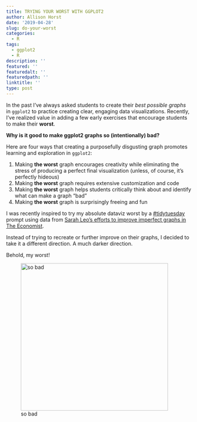 ```yaml
---
title: TRYING YOUR WORST WITH GGPLOT2
author: Allison Horst
date: '2019-04-28'
slug: do-your-worst
categories:
  - R
tags:
  - ggplot2
  - R
description: ''
featured: ''
featuredalt: ''
featuredpath: ''
linktitle: ''
type: post
---
```


In the past I've always asked students to create their *best possible graphs* in `ggplot2` to practice creating clear, engaging data visualizations. Recently, I've realized value in adding a few early exercises that encourage students to make their **worst**.

**Why is it good to make ggplot2 graphs so (intentionally) bad?**

Here are four ways that creating a purposefully disgusting graph promotes learning and exploration in `ggplot2`: 

1. Making **the worst** graph encourages creativity while eliminating the stress of producing a perfect final visualization (unless, of course, it's perfectly hideous)
2. Making **the worst** graph requires extensive customization and code
3. Making **the worst** graph helps students critically think about and identify what can make a graph "bad"
4. Making **the worst** graph is surprisingly freeing and fun

I was recently inspired to try my absolute dataviz worst by a [#tidytuesday](https://github.com/rfordatascience/tidytuesday) prompt using data from [Sarah Leo's efforts to improve imperfect graphs in The Economist](https://medium.economist.com/mistakes-weve-drawn-a-few-8cdd8a42d368). 

Instead of trying to recreate or further improve on their graphs, I decided to take it a different direction. A much darker direction. 

Behold, my worst!

![so bad](/2019-04-28-do-your-worst/index_files/cowplot_test.png){width=400px}



